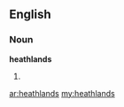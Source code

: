 ==English==

===Noun===
'''heathlands'''

# {{plural of|[[heathland]]}}

[[ar:heathlands]]
[[my:heathlands]]
